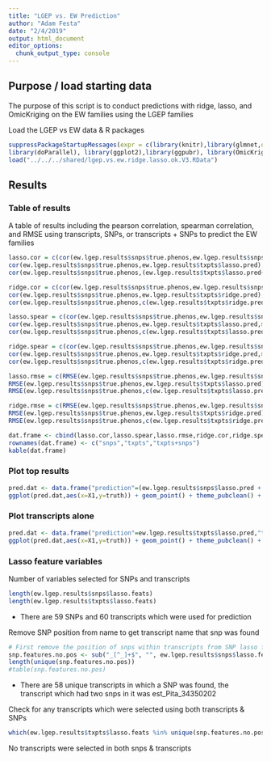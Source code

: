 ```yaml
---
title: "LGEP vs. EW Prediction"
author: "Adam Festa"
date: "2/4/2019"
output: html_document
editor_options: 
  chunk_output_type: console
---
```

  
## Purpose / load starting data
  
The purpose of this script is to conduct predictions with ridge, lasso, and OmicKriging on the EW families using the LGEP families
 
Load the LGEP vs EW data & R packages
 
```r
suppressPackageStartupMessages(expr = c(library(knitr),library(glmnet,quietly = T),library(ggplot2,quietly = T,verbose = F),
library(doParallel), library(ggplot2),library(ggpubr), library(OmicKriging), library(caret)))
load("../../../shared/lgep.vs.ew.ridge.lasso.ok.V3.RData")
```

## Results

### Table of results

A table of results including the pearson correlation, spearman correlation, and RMSE using transcripts, SNPs, or transcripts + SNPs to predict the EW families

```r
lasso.cor = c(cor(ew.lgep.results$snps$true.phenos,ew.lgep.results$snps$lasso.pred),
cor(ew.lgep.results$snps$true.phenos,ew.lgep.results$txpts$lasso.pred),
cor(ew.lgep.results$snps$true.phenos,(ew.lgep.results$txpts$lasso.pred+ew.lgep.results$snps$lasso.pred)/2))

ridge.cor = c(cor(ew.lgep.results$snps$true.phenos,ew.lgep.results$snps$ridge.pred),
cor(ew.lgep.results$snps$true.phenos,ew.lgep.results$txpts$ridge.pred),
cor(ew.lgep.results$snps$true.phenos,c(ew.lgep.results$txpts$ridge.pred + ew.lgep.results$snps$ridge.pred)/2))

lasso.spear = c(cor(ew.lgep.results$snps$true.phenos,ew.lgep.results$snps$lasso.pred,method="spearman"),
cor(ew.lgep.results$snps$true.phenos,ew.lgep.results$txpts$lasso.pred,method="spearman"),
cor(ew.lgep.results$snps$true.phenos,c(ew.lgep.results$txpts$lasso.pred + ew.lgep.results$snps$lasso.pred)/2,method="spearman"))

ridge.spear = c(cor(ew.lgep.results$snps$true.phenos,ew.lgep.results$snps$ridge.pred,method="spearman"),
cor(ew.lgep.results$snps$true.phenos,ew.lgep.results$txpts$ridge.pred,method="spearman"),
cor(ew.lgep.results$snps$true.phenos,c(ew.lgep.results$txpts$ridge.pred + ew.lgep.results$snps$ridge.pred)/2,method="spearman"))

lasso.rmse = c(RMSE(ew.lgep.results$snps$true.phenos,ew.lgep.results$snps$lasso.pred),
RMSE(ew.lgep.results$snps$true.phenos,ew.lgep.results$txpts$lasso.pred),
RMSE(ew.lgep.results$snps$true.phenos,c(ew.lgep.results$txpts$lasso.pred + ew.lgep.results$snps$lasso.pred)/2))

ridge.rmse = c(RMSE(ew.lgep.results$snps$true.phenos,ew.lgep.results$snps$ridge.pred),
RMSE(ew.lgep.results$snps$true.phenos,ew.lgep.results$txpts$ridge.pred),
RMSE(ew.lgep.results$snps$true.phenos,c(ew.lgep.results$txpts$ridge.pred + ew.lgep.results$snps$ridge.pred)/2))

dat.frame <- cbind(lasso.cor,lasso.spear,lasso.rmse,ridge.cor,ridge.spear,ridge.rmse)
rownames(dat.frame) <- c("snps","txpts","txpts+snps")
kable(dat.frame)
```

### Plot top results

```r
pred.dat <- data.frame("prediction"=(ew.lgep.results$snps$lasso.pred + ew.lgep.results$txpts$lasso.pred)/2 ,"truth"=ew.lgep.results$snps$true.phenos)
ggplot(pred.dat,aes(x=X1,y=truth)) + geom_point() + theme_pubclean() + geom_smooth(method = "lm") + theme_pubclean() + stat_cor() + ylab("True BV") + xlab("Predicted BV")
```

### Plot transcripts alone

```r
pred.dat <- data.frame("prediction"=ew.lgep.results$txpts$lasso.pred,"truth"=ew.lgep.results$snps$true.phenos)
ggplot(pred.dat,aes(x=X1,y=truth)) + geom_point() + theme_pubclean() + geom_smooth(method = "lm") + theme_pubclean() + stat_cor() + ylab("True BV") + xlab("Predicted BV")
```

### Lasso feature variables

Number of variables selected for SNPs and transcripts

```r
length(ew.lgep.results$snps$lasso.feats)
length(ew.lgep.results$txpts$lasso.feats)
```

* There are 59 SNPs and 60 transcripts which were used for prediction

Remove SNP position from name to get transcript name that snp was found

```r
# First remove the position of snps within transcripts from SNP lasso features
snp.features.no.pos <- sub("_[^_]+$", "", ew.lgep.results$snps$lasso.feats)
length(unique(snp.features.no.pos))
#table(snp.features.no.pos)
```
 
* There are 58 unique transcripts in which a SNP was found, the transcript which had two snps in it was est_Pita_34350202

Check for any transcripts which were selected using both transcripts & SNPs
```r
which(ew.lgep.results$txpts$lasso.feats %in% unique(snp.features.no.pos))
```

No transcripts were selected in both snps & transcripts
